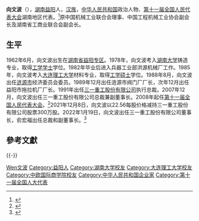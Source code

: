 {{Infobox person
| 图像       = 
| 图像说明   = 
| 姓名       = 向文波
| 本名       = 
| 出生日期   = {{birth year and age|1962|06}}
| 出生地     = {{CHN}}[[湖南省|湖南省]][[益阳地区|益阳专区]]
| 死亡日期   = <!--卒年在前生年在后{{death date and age|}} 或 {{death year and age| }}  -->
| 死亡地     = 
| 政党       = {{CPC}}
| 政治运动   = 
| 别名       = 
| 种族       = 汉族
| 母校       = [[湖南大学|湖南大学]]<br>[[大连理工大学|大连理工大学]]<br>[[中欧国际商学院|中欧国际商学院]]
| 职业       = 企业家
| 活跃时期   = 
| 组织       = 
| 机构       = [[三一重工|三一重工]]
| 研究领域   = 
| 知名于     = 
| 知名作品   = 
| 宗教信仰   = 
| 配偶       = <!--{{marriage|姓名|年份}} -->
| 子女       = 
| 父母       = 
| 亲属       = 
| 受影响于   = 
| 影响于     = 
| 获奖       = <!--  {{Awards|award= |year= |title= }} -->
| 网站       = <!-- {{URL| }} -->
}}
'''向文波'''（{{bd|1962年|6月|catIdx=Xiang向文波}}），[[湖南省|湖南]][[益阳市|益阳]]人，[[汉族|汉族]]，[[中华人民共和国|中华人民共和国]]政治人物、[[第十一届全国人民代表大会|第十一届全国人民代表大会]]湖南地区代表。<ref>{{cite web|author=新华网|title=第十一届全国人大代表|url=http://news.xinhuanet.com/ziliao/2008-03/03/content_7708230.htm?node=36628|publisher=新华网|accessdate=2014-01-07|archive-date=2014-01-10|archive-url=https://web.archive.org/web/20140110211415/http://news.xinhuanet.com/ziliao/2008-03/03/content_7708230.htm?node=36628|dead-url=no}}</ref>原中国机械工业联合会理事、中国工程机械工业协会副会长及湖南省工商业联合会副会长。

==生平==
1962年6月，向文波出生在[[湖南省|湖南省]][[益阳地区|益阳专区]]。1978年，向文波考入[[湖南大学|湖南大学]]铸造专业，取得[[工学学士|工学学士]]学位。1982年毕业后进入兵器工业部洪源机械厂工作。1985年，向文波考入[[大连理工大学|大连理工大学]]材料专业，取得[[工学硕士|工学硕士]]学位。1988年8月，向文波出任[[涟源市|涟源市]]经济委员会委员。1989年12月出任涟源市阀门厂厂长，次年12月出任益阳市拖拉机厂厂长。1991年出任[[三一重工|三一重工股份有限公司]]执行总裁。2007年12月，向文波出任三一重工股份有限公司总裁兼副董事长。2008年起任[[第十一届全国人民代表大会|第十一届全国人民代表大会]]。<ref>{{cite news|title=全国人大代表信息-向文波|url=http://www.npc.gov.cn/delegate/viewDelegate.action?dbid=111687|accessdate=2013-04-05|newspaper=全国人大网|archive-date=2014-05-14|archive-url=https://web.archive.org/web/20140514081616/http://www.npc.gov.cn/delegate/viewDelegate.action?dbid=111687|dead-url=yes}}</ref>2021年12月8日，向文波以22.56每股价格减持三一重工股份有限公司股票300万股。2022年1月19日，向文波出任三一重工股份有限公司董事长，俞宏福出任总裁和副董事长。<ref>{{cite news |title=梁稳根辞任三一重工董事长 向文波接任 |url=https://news.sina.com.cn/o/2022-01-19/doc-ikyakumy1390589.shtml |accessdate=2022-02-17 |work=新浪 |date=2022-01-19 |archive-date=2022-02-17 |archive-url=https://web.archive.org/web/20220217033723/https://news.sina.com.cn/o/2022-01-19/doc-ikyakumy1390589.shtml |dead-url=no }}</ref>

==參考文獻==
{{reflist}}

{{-}}
{{start box}}
{{s-bus}}
{{s-before|[[梁稳根|梁稳根]]}}
{{s-title|[[三一重工|三一重工股份有限公司]]总裁|2007年12月－2022年1月}}
{{s-after|[[俞宏福|俞宏福]]}}
{{s-before|梁稳根}}
{{s-title|三一重工股份有限公司董事长|2022年1月－现在}}
{{s-inc}}
{{end box}}

{{DEFAULTSORT:Xiang向文波}}
[[Category:向姓|Wen文波]]
[[Category:益阳人|Category:益阳人]]
[[Category:湖南大学校友|Category:湖南大学校友]]
[[Category:大连理工大学校友|Category:大连理工大学校友]]
[[Category:中欧国际商学院校友|Category:中欧国际商学院校友]]
[[Category:中华人民共和国企业家|Category:中华人民共和国企业家]]
[[Category:第十一届全国人大代表|Category:第十一届全国人大代表]]